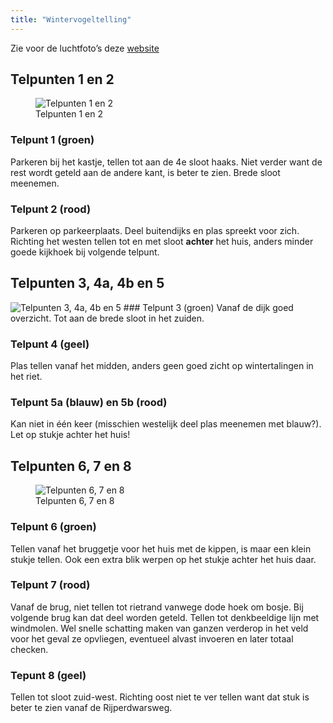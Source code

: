 ```yaml
---
title: "Wintervogeltelling"
---
```


Zie voor de luchtfoto's deze [website](https://app.pdok.nl/viewer/#x=133656.60514138849&y=493934.1233431084&z=11.028664628986053&background=BRT-A%20standaard&layers=c82a783a-9a58-4761-a809-b4c5d90dcd35;Actueel_orthoHR)

## Telpunten 1 en 2

![Telpunten 1 en 2 ](watervogels_img/telplek_1_en_2.png)

### Telpunt 1 (groen)

Parkeren bij het kastje, tellen tot aan de 4e sloot haaks. Niet verder want de rest wordt geteld aan de andere kant, is beter te zien. Brede sloot meenemen.

### Telpunt 2 (rood)

Parkeren op parkeerplaats. Deel buitendijks en plas spreekt voor zich. Richting het westen tellen tot en met sloot **achter** het huis, anders minder goede kijkhoek bij volgende telpunt.

## Telpunten 3, 4a, 4b en 5
![Telpunten 3, 4a, 4b en 5](watervogels_img/telpunten_3_4_en_5.png)
### Telpunt 3 (groen)
Vanaf de dijk goed overzicht. Tot aan de brede sloot in het zuiden.

### Telpunt 4 (geel)
Plas tellen vanaf het midden, anders geen goed zicht op wintertalingen in het riet.

### Telpunt 5a (blauw) en 5b (rood)
Kan niet in één keer (misschien westelijk deel plas meenemen met blauw?). Let op stukje
achter het huis!

## Telpunten 6, 7 en 8

![Telpunten 6, 7 en 8](watervogels_img/telpunten_6_7_en_8.png)

### Telpunt 6 (groen)
Tellen vanaf het bruggetje voor het huis met de kippen, is maar een klein stukje tellen. Ook een extra blik werpen 
op het stukje achter het huis daar.

### Telpunt 7 (rood)
Vanaf de brug, niet tellen tot rietrand vanwege dode hoek om bosje. Bij volgende brug kan dat deel worden geteld. Tellen tot denkbeeldige lijn met windmolen. Wel snelle schatting maken van ganzen verderop in het veld voor het geval ze opvliegen, eventueel 
alvast invoeren en later totaal checken.

### Tepunt 8 (geel)
Tellen tot sloot zuid-west. Richting oost niet te ver tellen want dat stuk is beter te zien vanaf de Rijperdwarsweg.
